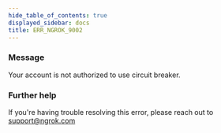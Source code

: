 ```yaml
---
hide_table_of_contents: true
displayed_sidebar: docs
title: ERR_NGROK_9002
---
```




### Message

Your account is not authorized to use circuit breaker.

<ErrorDetails error="err_ngrok_9002" />

### Further help

If you're having trouble resolving this error, please reach out to [support@ngrok.com](mailto:support@ngrok.com?subject=Help%20with%20ERR_NGROK_9002)
